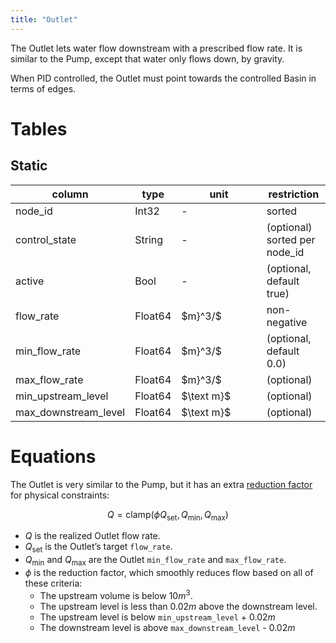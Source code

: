```yaml
---
title: "Outlet"
---
```


The Outlet lets water flow downstream with a prescribed flow rate.
It is similar to the Pump, except that water only flows down, by gravity.

When PID controlled, the Outlet must point towards the controlled Basin in terms of edges.

# Tables

## Static

column                | type    | unit                   | restriction
---------             | ------- | ---------------------- | -----------
node_id               | Int32   | -                      | sorted
control_state         | String  | -                      | (optional) sorted per node_id
active                | Bool    | -                      | (optional, default true)
flow_rate             | Float64 | $\text m}^3/\text{s}\$ | non-negative
min_flow_rate         | Float64 | $\text m}^3/\text{s}\$ | (optional, default 0.0)
max_flow_rate         | Float64 | $\text m}^3/\text{s}\$ | (optional)
min_upstream_level    | Float64 | $\text m}$             | (optional)
max_downstream_level  | Float64 | $\text m}$             | (optional)

# Equations

The Outlet is very similar to the Pump, but it has an extra [reduction factor](/reference/node/basin.qmd#sec-reduction-factor) for physical constraints:

$$
Q = \mathrm{clamp}(\phi Q_\text{set}, Q_{\min}, Q_{\max})
$$

- $Q$ is the realized Outlet flow rate.
- $Q_\text{set}$ is the Outlet's target `flow_rate`.
- $Q_{\min}$ and $Q_{\max}$ are the Outlet `min_flow_rate` and `max_flow_rate`.
- $\phi$ is the reduction factor, which smoothly reduces flow based on all of these criteria:
  - The upstream volume is below $10 m^3$.
  - The upstream level is less than $0.02 m$ above the downstream level.
  - The upstream level is below `min_upstream_level` + $0.02 m$
  - The downstream level is above `max_downstream_level` - $0.02 m$
